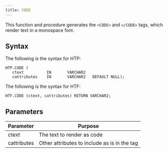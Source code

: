 ```yaml
---
title: CODE
---
```


This function and procedure generates the `<CODE>` and `</CODE>` tags, which render text in a monospace font.

## Syntax 

The following is the syntax for HTP:

```
HTP.CODE (
   ctext          IN       VARCHAR2
   cattributes    IN       VARCHAR2   DEFAULT NULL);
```

The following is the syntax for HTF:

```
HTF.CODE (ctext, cattributes) RETURN VARCHAR2;
```

## Parameters 

| Parameter | Purpose |
| --------- | -------- |
| ctext | The text to render as code |
| cattributes | Other attributes to include as is in the tag |
